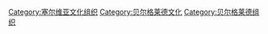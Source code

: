 [[Category:塞尔维亚文化组织|Category:塞尔维亚文化组织]]
[[Category:贝尔格莱德文化|Category:贝尔格莱德文化]]
[[Category:贝尔格莱德组织|Category:贝尔格莱德组织]]